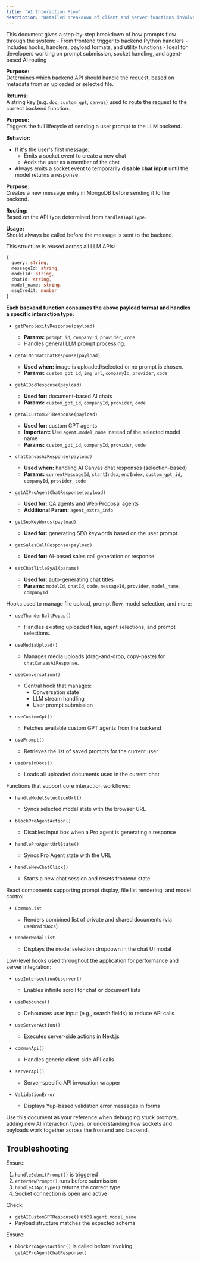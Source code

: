 ```yaml
---
title: "AI Interaction Flow"
description: "Detailed breakdown of client and server functions involved in sending prompts to AI models"
---
```


<Info>
  This document gives a step-by-step breakdown of how prompts flow through the system:
  - From frontend trigger to backend Python handlers
  - Includes hooks, handlers, payload formats, and utility functions
  - Ideal for developers working on prompt submission, socket handling, and agent-based AI routing
</Info>

<Steps>

<Step title="1. handleAIApiType(fileMetadata)">

**Purpose:**  
Determines which backend API should handle the request, based on metadata from an uploaded or selected file.

**Returns:**  
A string key (e.g. `doc`, `custom_gpt`, `canvas`) used to route the request to the correct backend function.

</Step>

<Step title="2. handleSubmitPrompt(refine = false)">

**Purpose:**  
Triggers the full lifecycle of sending a user prompt to the LLM backend.

**Behavior:**
- If it's the user's first message:
  - Emits a socket event to create a new chat
  - Adds the user as a member of the chat
- Always emits a socket event to temporarily **disable chat input** until the model returns a response

</Step>

<Step title="3. enterNewPrompt()">

**Purpose:**  
Creates a new message entry in MongoDB before sending it to the backend.

**Routing:**  
Based on the API type determined from `handleAIApiType`.

**Usage:**  
Should always be called before the message is sent to the backend.

</Step>

<Step title="4. Common Payload Structure (LLM API)">

This structure is reused across all LLM APIs:

```ts
{
  query: string,
  messageId: string,
  modelId: string,
  chatId: string,
  model_name: string,
  msgCredit: number
}
```

</Step>

<Step title="5. Python Backend API Functions">

**Each backend function consumes the above payload format and handles a specific interaction type:**

- `getPerplexityResponse(payload)`  
  - **Params:** `prompt_id`, `companyId`, `provider`, `code`  
  - Handles general LLM prompt processing.

- `getAINormatChatResponse(payload)`  
  - **Used when:** image is uploaded/selected or no prompt is chosen.  
  - **Params:** `custom_gpt_id`, `img_url`, `companyId`, `provider`, `code`

- `getAIDocResponse(payload)`  
  - **Used for:** document-based AI chats  
  - **Params:** `custom_gpt_id`, `companyId`, `provider`, `code`

- `getAICustomGPTResponse(payload)`  
  - **Used for:** custom GPT agents  
  - **Important:** Use `agent.model_name` instead of the selected model name  
  - **Params:** `custom_gpt_id`, `companyId`, `provider`, `code`

- `chatCanvasAiResponse(payload)`  
  - **Used when:** handling AI Canvas chat responses (selection-based)  
  - **Params:** `currentMessageId`, `startIndex`, `endIndex`, `custom_gpt_id`, `companyId`, `provider`, `code`

- `getAIProAgentChatResponse(payload)`  
  - **Used for:** QA agents and Web Proposal agents  
  - **Additional Param:** `agent_extra_info`

- `getSeoKeyWords(payload)`  
  - **Used for:** generating SEO keywords based on the user prompt

- `getSalesCallResponse(payload)`  
  - **Used for:** AI-based sales call generation or response

- `setChatTitleByAI(params)`  
  - **Used for:** auto-generating chat titles  
  - **Params:** `modelId`, `chatId`, `code`, `messageId`, `provider`, `model_name`, `companyId`

</Step>

<Step title="6. Hooks Description">

Hooks used to manage file upload, prompt flow, model selection, and more:

- `useThunderBoltPopup()`  
  - Handles existing uploaded files, agent selections, and prompt selections.

- `useMediaUpload()`  
  - Manages media uploads (drag-and-drop, copy-paste) for `chatCanvasAiResponse`.

- `useConversation()`  
  - Central hook that manages:
    - Conversation state
    - LLM stream handling
    - User prompt submission

- `useCustomGpt()`  
  - Fetches available custom GPT agents from the backend

- `usePrompt()`  
  - Retrieves the list of saved prompts for the current user

- `useBrainDocs()`  
  - Loads all uploaded documents used in the current chat

</Step>

<Step title="7. Utility Functions">

Functions that support core interaction workflows:

- `handleModelSelectionUrl()`  
  - Syncs selected model state with the browser URL

- `blockProAgentAction()`  
  - Disables input box when a Pro agent is generating a response

- `handleProAgentUrlState()`  
  - Syncs Pro Agent state with the URL

- `handleNewChatClick()`  
  - Starts a new chat session and resets frontend state

</Step>

<Step title="8. UI Components">

React components supporting prompt display, file list rendering, and model control:

- `CommonList`  
  - Renders combined list of private and shared documents (via `useBrainDocs`)

- `RenderModalList`  
  - Displays the model selection dropdown in the chat UI modal

</Step>

<Step title="9. Utility Hooks">

Low-level hooks used throughout the application for performance and server integration:

- `useIntersectionObserver()`  
  - Enables infinite scroll for chat or document lists

- `useDebounce()`  
  - Debounces user input (e.g., search fields) to reduce API calls

- `useServerAction()`  
  - Executes server-side actions in Next.js

- `commonApi()`  
  - Handles generic client-side API calls

- `serverApi()`  
  - Server-specific API invocation wrapper

- `ValidationError`  
  - Displays Yup-based validation error messages in forms

</Step>

</Steps>

<Note>
  Use this document as your reference when debugging stuck prompts, adding new AI interaction types, or understanding how sockets and payloads work together across the frontend and backend.
</Note>

## Troubleshooting

<AccordionGroup>

<Accordion title="Prompt doesn't reach backend">

Ensure:
1. `handleSubmitPrompt()` is triggered  
2. `enterNewPrompt()` runs before submission  
3. `handleAIApiType()` returns the correct type  
4. Socket connection is open and active

</Accordion>

<Accordion title="Custom GPT is not responding correctly">

Check:
- `getAICustomGPTResponse()` uses `agent.model_name`  
- Payload structure matches the expected schema

</Accordion>

<Accordion title="Pro Agent input not disabled">

Ensure:
- `blockProAgentAction()` is called before invoking `getAIProAgentChatResponse()`

</Accordion>

</AccordionGroup>
